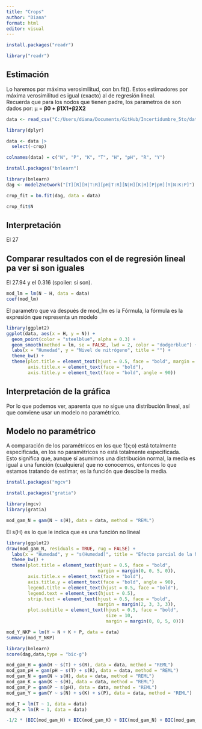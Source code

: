 ```yaml
---
title: "Crops"
author: "Diana"
format: html
editor: visual
---
```


```r
install.packages("readr")
```

```r
library("readr")
```

## Estimación

Lo haremos por máxima verosimilitud, con bn.fit(). Estos estimadores por máxima verosimilitud es igual (exacto) al de regresión lineal.\
Recuerda que para los nodos que tienen padre, los parametros de son dados por: μ = **β0 + β1X1+β2X2**

```r
data <- read_csv("C:/Users/diana/Documents/GitHub/Incertidumbre_5to/data/crop.csv")
```

```r
library(dplyr)

data <- data |> 
  select(-crop)
```

```r
colnames(data) = c("N", "P", "K", "T", "H", "pH", "R", "Y")
```

```r
install.packages("bnlearn")
```

```r
library(bnlearn)
dag <- model2network("[T][R][H|T:R][pH|T:R][N|H][K|H][P|pH][Y|N:K:P]")
```

```r
crop_fit = bn.fit(dag, data = data)
```

```r
crop_fit$N
```

## Interpretación

El 27

## Comparar resultados con el de regresión lineal pa ver si son iguales

El 27.94 y el 0.316 (spoiler: sí son).

```r
mod_lm = lm(N ~ H, data = data)
coef(mod_lm)

```

El parametro que va después de mod_lm es la Fórmula, la fórmula es la expresión que representa un modelo

```r
library(ggplot2)
ggplot(data, aes(x = H, y = N)) +
  geom_point(color = "steelblue", alpha = 0.3) +
  geom_smooth(method = lm, se = FALSE, lwd = 2, color = "dodgerblue") +
  labs(x = "Humedad", y = "Nivel de nitrógeno", title = "") +
  theme_bw() +
  theme(plot.title = element_text(hjust = 0.5, face = "bold", margin = margin(0, 0, 5, 0)),
        axis.title.x = element_text(face = "bold"),
        axis.title.y = element_text(face = "bold", angle = 90))
```

## Interpretación de la gráfica

Por lo que podemos ver, aparenta que no sigue una distribución lineal, así que conviene usar un modelo no paramétrico.

## Modelo no paramétrico

A comparación de los paramétricos en los que f(x;o) está totalmente especificada, en los no paramétricos no está totalmente especificada.\
Esto significa que, aunque sí asumimos una distribución normal, la media es igual a una función (cualquiera) que no conocemos, entonces lo que estamos tratando de estimar, es la función que descibe la media.

```r
install.packages("mgcv")


```

```r
install.packages("gratia")
```

```r
library(mgcv)
library(gratia)
```

```r
mod_gam_N = gam(N ~ s(H), data = data, method = "REML")
```

El s(H) es lo que le indica que es una función no lineal

```r
library(ggplot2)
draw(mod_gam_N, residuals = TRUE, rug = FALSE) +
  labs(x = "Humedad", y = "s(Humedad)", title = "Efecto parcial de la humedad sobre el nitrógeno") +
  theme_bw() +
  theme(plot.title = element_text(hjust = 0.5, face = "bold",
                                  margin = margin(0, 0, 5, 0)),
        axis.title.x = element_text(face = "bold"),
        axis.title.y = element_text(face = "bold", angle = 90),
        legend.title = element_text(hjust = 0.5, face = "bold"),
        legend.text = element_text(hjust = 0.5),
        strip.text = element_text(hjust = 0.5, face = "bold",
                                  margin = margin(2, 3, 3, 3)),
        plot.subtitle = element_text(hjust = 0.5, face = "bold",
                                     size = 10,
                                     margin = margin(0, 0, 5, 0)))
```

```r
mod_Y_NKP = lm(Y ~ N + K + P, data = data)
summary(mod_Y_NKP)
```

```r
library(bnlearn)
score(dag,data,type = "bic-g")
```

```r
mod_gam_H = gam(H ~ s(T) + s(R), data = data, method = "REML")
mod_gam_pH = gam(pH ~ s(T) + s(R), data = data, method = "REML")
mod_gam_N = gam(N ~ s(H), data = data, method = "REML")
mod_gam_K = gam(K ~ s(H), data = data, method = "REML")
mod_gam_P = gam(P ~ s(pH), data = data, method = "REML")
mod_gam_Y = gam(Y ~ s(N) + s(K) + s(P), data = data, method = "REML")
```

```r
mod_T = lm(T ~ 1, data = data)
mod_R = lm(R ~ 1, data = data)
```

```r
-1/2 * (BIC(mod_gam_H) + BIC(mod_gam_K) + BIC(mod_gam_N) + BIC(mod_gam_P) + BIC(mod_gam_pH) + BIC(mod_gam_Y) + BIC(mod_gam_Y) + BIC(mod_R) + BIC(mod_T))
```
